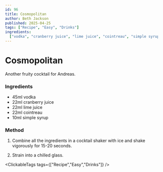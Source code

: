 ```yaml
---
id: 96
title: Cosmopolitan
author: Beth Jackson
published: 2025-04-25
tags: ["Recipe", "Easy", "Drinks"]
ingredients:
  ["vodka", "cranberry juice", "lime juice", "cointreau", "simple syrup"]
---
```


# Cosmopolitan

<BlogTextWrapper>

Another fruity cocktail for Andreas.

</BlogTextWrapper>

<BlogTextWrapper>

### Ingredients

- 45ml vodka
- 22ml cranberry juice
- 22ml lime juice
- 22ml cointreau
- 10ml simple syrup

### Method

1. Combine all the ingredients in a cocktail shaker with ice and shake vigorously for 15-20 seconds.

2. Strain into a chilled glass.

</BlogTextWrapper>

<ClickableTags tags={["Recipe","Easy","Drinks"]} />
